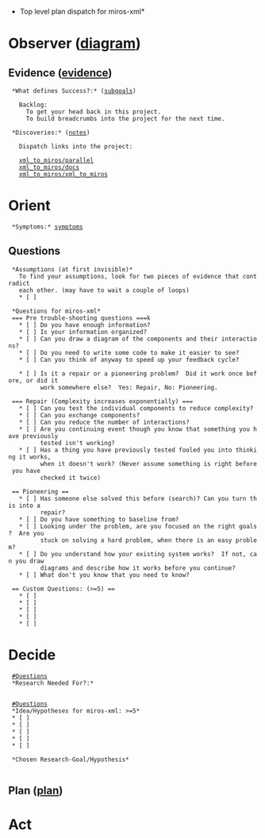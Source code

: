 *Top level plan dispatch for miros-xml*

= Observer ([[local:C:/Vim8.2/.vim/ooda.pdf|diagram]]) = 
== Evidence ([[evidence.top|evidence]]) ==

  *What defines Success?:* ([[subgoals.top|subgoals]])

    Backlog:
      To get your head back in this project.
      To build breadcrumbs into the project for the next time.

  *Discoveries:* ([[notes.top|notes]])

    Dispatch links into the project:

    [[xml_to_miros/parallel]]
    [[xml_to_miros/docs]]
    [[xml_to_miros/xml_to_miros]]


= Orient =
  *Symptoms:* [[symptoms.top|symptoms]]

== Questions ==

  *Assumptions (at first invisible)*
    To find your assumptions, look for two pieces of evidence that contradict
    each other. (may have to wait a couple of loops)
    * [ ] 

  *Questions for miros-xml*
  === Pre trouble-shooting questions ===k
    * [ ] Do you have enough information?
    * [ ] Is your information organized?
    * [ ] Can you draw a diagram of the components and their interactions?
    * [ ] Do you need to write some code to make it easier to see?
    * [ ] Can you think of anyway to speed up your feedback cycle?

    * [ ] Is it a repair or a pioneering problem?  Did it work once before, or did it
          work somewhere else?  Yes: Repair, No: Pioneering.

  === Repair (Complexity increases exponentially) ===
    * [ ] Can you test the individual components to reduce complexity?
    * [ ] Can you exchange components?
    * [ ] Can you reduce the number of interactions?
    * [ ] Are you continuing event though you know that something you have previously
          tested isn't working?
    * [ ] Has a thing you have previously tested fooled you into thinking it works,
          when it doesn't work? (Never assume something is right before you have
          checked it twice)

  == Pioneering ==
    * [ ] Has someone else solved this before (search)? Can you turn this into a
          repair?
    * [ ] Do you have something to baseline from?
    * [ ] Looking under the problem, are you focused on the right goals?  Are you
          stuck on solving a hard problem, when there is an easy problem?
    * [ ] Do you understand how your existing system works?  If not, can you draw
          diagrams and describe how it works before you continue?
    * [ ] What don't you know that you need to know?

  == Custom Questions: (>=5) ==
    * [ ] 
    * [ ] 
    * [ ] 
    * [ ] 
    * [ ] 

= Decide =
  [[#Questions]]
  *Research Needed For?:*
    

  [[#Questions]]
  *Idea/Hypotheses for miros-xml: >=5*
  * [ ] 
  * [ ] 
  * [ ] 
  * [ ] 
  * [ ] 

  *Chosen Research-Goal/Hypothesis*
    

== Plan ([[plan.top|plan]]) ==

= Act =
  


